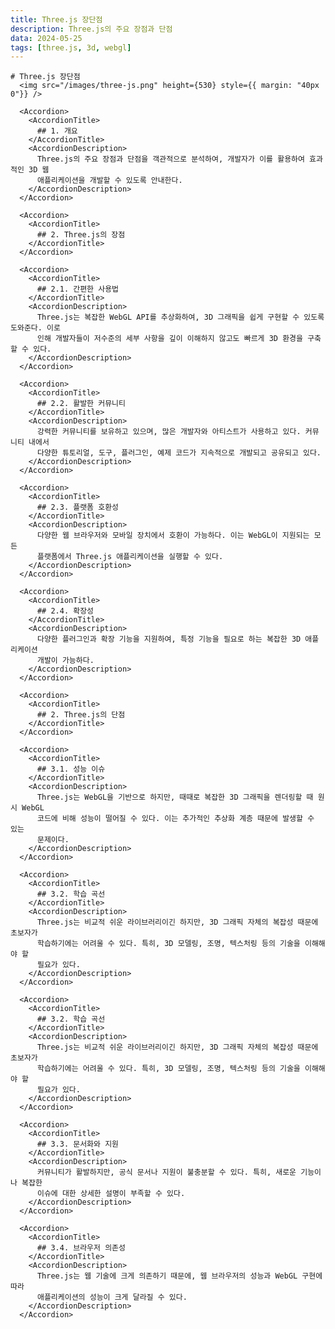 ```yaml
---
title: Three.js 장단점
description: Three.js의 주요 장점과 단점
data: 2024-05-25
tags: [three.js, 3d, webgl]
---
```


    # Three.js 장단점
      <img src="/images/three-js.png" height={530} style={{ margin: "40px 0"}} />

      <Accordion>
        <AccordionTitle>
          ## 1. 개요
        </AccordionTitle>
        <AccordionDescription>
          Three.js의 주요 장점과 단점을 객관적으로 분석하여, 개발자가 이를 활용하여 효과적인 3D 웹
          애플리케이션을 개발할 수 있도록 안내한다.
        </AccordionDescription>
      </Accordion>

      <Accordion>
        <AccordionTitle>
          ## 2. Three.js의 장점
        </AccordionTitle>
      </Accordion>

      <Accordion>
        <AccordionTitle>
          ## 2.1. 간편한 사용법
        </AccordionTitle>
        <AccordionDescription>
          Three.js는 복잡한 WebGL API를 추상화하여, 3D 그래픽을 쉽게 구현할 수 있도록 도와준다. 이로
          인해 개발자들이 저수준의 세부 사항을 깊이 이해하지 않고도 빠르게 3D 환경을 구축할 수 있다.
        </AccordionDescription>
      </Accordion>

      <Accordion>
        <AccordionTitle>
          ## 2.2. 활발한 커뮤니티
        </AccordionTitle>
        <AccordionDescription>
          강력한 커뮤니티를 보유하고 있으며, 많은 개발자와 아티스트가 사용하고 있다. 커뮤니티 내에서
          다양한 튜토리얼, 도구, 플러그인, 예제 코드가 지속적으로 개발되고 공유되고 있다.
        </AccordionDescription>
      </Accordion>

      <Accordion>
        <AccordionTitle>
          ## 2.3. 플랫폼 호환성
        </AccordionTitle>
        <AccordionDescription>
          다양한 웹 브라우저와 모바일 장치에서 호환이 가능하다. 이는 WebGL이 지원되는 모든
          플랫폼에서 Three.js 애플리케이션을 실행할 수 있다.
        </AccordionDescription>
      </Accordion>

      <Accordion>
        <AccordionTitle>
          ## 2.4. 확장성
        </AccordionTitle>
        <AccordionDescription>
          다양한 플러그인과 확장 기능을 지원하여, 특정 기능을 필요로 하는 복잡한 3D 애플리케이션
          개발이 가능하다.
        </AccordionDescription>
      </Accordion>

      <Accordion>
        <AccordionTitle>
          ## 2. Three.js의 단점
        </AccordionTitle>
      </Accordion>

      <Accordion>
        <AccordionTitle>
          ## 3.1. 성능 이슈
        </AccordionTitle>
        <AccordionDescription>
          Three.js는 WebGL을 기반으로 하지만, 때때로 복잡한 3D 그래픽을 렌더링할 때 원시 WebGL
          코드에 비해 성능이 떨어질 수 있다. 이는 추가적인 추상화 계층 때문에 발생할 수 있는
          문제이다.
        </AccordionDescription>
      </Accordion>

      <Accordion>
        <AccordionTitle>
          ## 3.2. 학습 곡선
        </AccordionTitle>
        <AccordionDescription>
          Three.js는 비교적 쉬운 라이브러리이긴 하지만, 3D 그래픽 자체의 복잡성 때문에 초보자가
          학습하기에는 어려울 수 있다. 특히, 3D 모델링, 조명, 텍스처링 등의 기술을 이해해야 할
          필요가 있다.
        </AccordionDescription>
      </Accordion>

      <Accordion>
        <AccordionTitle>
          ## 3.2. 학습 곡선
        </AccordionTitle>
        <AccordionDescription>
          Three.js는 비교적 쉬운 라이브러리이긴 하지만, 3D 그래픽 자체의 복잡성 때문에 초보자가
          학습하기에는 어려울 수 있다. 특히, 3D 모델링, 조명, 텍스처링 등의 기술을 이해해야 할
          필요가 있다.
        </AccordionDescription>
      </Accordion>

      <Accordion>
        <AccordionTitle>
          ## 3.3. 문서화와 지원
        </AccordionTitle>
        <AccordionDescription>
          커뮤니티가 활발하지만, 공식 문서나 지원이 불충분할 수 있다. 특히, 새로운 기능이나 복잡한
          이슈에 대한 상세한 설명이 부족할 수 있다.
        </AccordionDescription>
      </Accordion>

      <Accordion>
        <AccordionTitle>
          ## 3.4. 브라우저 의존성
        </AccordionTitle>
        <AccordionDescription>
          Three.js는 웹 기술에 크게 의존하기 때문에, 웹 브라우저의 성능과 WebGL 구현에 따라
          애플리케이션의 성능이 크게 달라질 수 있다.
        </AccordionDescription>
      </Accordion>
